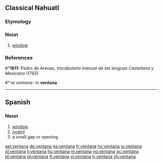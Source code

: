 ==Classical Nahuatl==
===Etymology===
{{S.|nci}}

===Noun===
{{infl|nci|noun}}

#[[window]]

===References===
#*'''1611:''' Pedro de Arenas, ''Vocabulario manual de las lenguas Castellana y Mexicana'' (1793) <!-- Why are there two dates here? -->
#*:''la ventana-'' in '''ventana''' <!-- Is "in ventana" a translation?  If so, put it in quotes. -->

----
==Spanish==
===Noun===
{{es-noun-f}}

# [[window]]
# [[nostril]]
# a small gap or opening

[[ast:ventana]]
[[de:ventana]]
[[es:ventana]]
[[fr:ventana]]
[[hy:ventana]]
[[io:ventana]]
[[id:ventana]]
[[li:ventana]]
[[hu:ventana]]
[[nl:ventana]]
[[no:ventana]]
[[oc:ventana]]
[[pl:ventana]]
[[pt:ventana]]
[[fi:ventana]]
[[vi:ventana]]
[[tr:ventana]]
[[zh:ventana]]